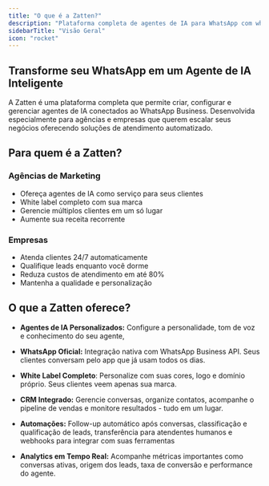 ```yaml
---
title: "O que é a Zatten?"
description: "Plataforma completa de agentes de IA para WhatsApp com white label"
sidebarTitle: "Visão Geral"
icon: "rocket"
---
```


## Transforme seu WhatsApp em um Agente de IA Inteligente

A Zatten é uma plataforma completa que permite criar, configurar e gerenciar agentes de IA conectados ao WhatsApp Business. Desenvolvida especialmente para agências e empresas que querem escalar seus negócios oferecendo soluções de atendimento automatizado.

## Para quem é a Zatten?

### Agências de Marketing
- Ofereça agentes de IA como serviço para seus clientes
- White label completo com sua marca
- Gerencie múltiplos clientes em um só lugar
- Aumente sua receita recorrente

### Empresas
- Atenda clientes 24/7 automaticamente
- Qualifique leads enquanto você dorme
- Reduza custos de atendimento em até 80%
- Mantenha a qualidade e personalização

## O que a Zatten oferece?

- **Agentes de IA Personalizados:** Configure a personalidade, tom de voz e conhecimento do seu agente,

- **WhatsApp Oficial:** Integração nativa com WhatsApp Business API. Seus clientes conversam pelo app que já usam todos os dias.

- **White Label Completo**: Personalize com suas cores, logo e domínio próprio. Seus clientes veem apenas sua marca.

- **CRM Integrado:** Gerencie conversas, organize contatos, acompanhe o pipeline de vendas e monitore resultados - tudo em um lugar.

- **Automações:** Follow-up automático após conversas, classificação e qualificação de leads, transferência para atendentes humanos e webhooks para integrar com suas ferramentas

- **Analytics em Tempo Real:** Acompanhe métricas importantes como conversas ativas, origem dos leads, taxa de conversão e performance do agente.

